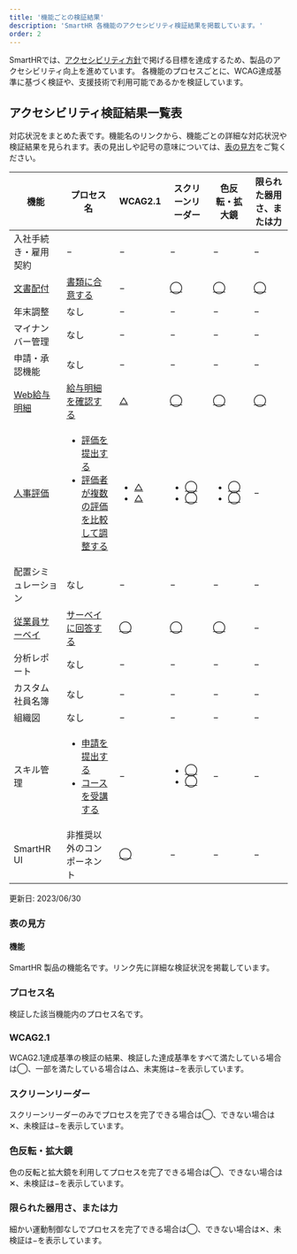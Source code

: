 ```yaml
---
title: '機能ごとの検証結果'
description: 'SmartHR 各機能のアクセシビリティ検証結果を掲載しています。'
order: 2 
---
```



SmartHRでは、[アクセシビリティ方針](https://accessibility.smarthr.co.jp/development/)で掲げる目標を達成するため、製品のアクセシビリティ向上を進めています。
各機能のプロセスごとに、WCAG達成基準に基づく検証や、支援技術で利用可能であるかを検証しています。

## アクセシビリティ検証結果一覧表
対応状況をまとめた表です。機能名のリンクから、機能ごとの詳細な対応状況や検証結果を見られます。表の見出しや記号の意味については、[表の見方](./#h3-0)をご覧ください。

<Table>
  <thead>
    <tr>
      <Th>機能</Th>
      <Th>プロセス名</Th>
      <Th>WCAG2.1</Th>
      <Th>スクリーンリーダー</Th>
      <Th>色反転・拡大鏡</Th>
      <Th>限られた器用さ、または力</Th>
    </tr>
  </thead>
  <tbody>
    <tr>
      <td>
        入社手続き・雇用契約
      </td>
      <td>
        −
      </td>
      <td>
        −
      </td>
      <td>
        −
      </td>
      <td>
        −
      </td>
      <td>
        −
      </td>
    </tr>
    <tr>
      <td>
        <a href="./distribution/">文書配付</a>
      </td>
      <td>
        <a href="./distribution/#h2-0">書類に合意する</a>
      </td>
      <td>
        −
      </td>
      <td>
        <a href="./distribution/#h3-4">◯</a>
      </td>
      <td>
        <a href="./distribution/#h3-5">◯</a>
      </td>
      <td>
        <a href="./distribution/#h3-5">◯</a>
      </td>
    </tr>
    <tr>
      <td>
        年末調整
      </td>
      <td>
        なし
      </td>
      <td>
        −
      </td>
      <td>
        −
      </td>
      <td>
        −
      </td>
      <td>
        −
      </td>
    </tr>
    <tr>
      <td>
        マイナンバー管理
      </td>
      <td>
        なし
      </td>
      <td>
        −
      </td>
      <td>
        −
      </td>
      <td>
        −
      </td>
      <td>
        −
      </td>
    </tr>
    <tr>
      <td>
        申請・承認機能
      </td>
      <td>
        なし
      </td>
      <td>
        −
      </td>
      <td>
        −
      </td>
      <td>
        −
      </td>
      <td>
        −
      </td>
    </tr>
    <tr>
      <td>
        <a href="./payslips/">Web給与明細</a>
      </td>
      <td>
        <a href="./payslips/#h2-0">給与明細を確認する</a>
      </td>
      <td>
        <a href="./payslips/#h3-2">△</a>
      </td>
      <td>
        <a href="./payslips/#h3-3">◯</a>
      </td>
      <td>
        <a href="./payslips/#h3-4">◯</a>
      </td>
      <td>
        <a href="./payslips/#h3-5">◯</a>
      </td>
    </tr>
    <tr>
      <td>
        <a href="./evaluation">人事評価</a>
      </td>
      <td>
        <ul>
          <li>
            <a href="./evaluation/#h2-0">評価を提出する</a>
          </li>
          <li>
            <a href="./evaluation/#h2-1">評価者が複数の評価を比較して調整する</a>
          </li>
        </ul>
      </td>
      <td>
        <ul>
          <li>
            <a href="./evaluation/#h3-2">△</a>
          </li>
          <li>
            <a href="./evaluation/#h3-5">△</a>
          </li>
        </ul>
      </td>
      <td>
        <ul>
          <li>
            <a href="./evaluation/#h3-3">◯</a>
          </li>
          <li>
            <a href="./evaluation/#h3-6">◯</a>
          </li>
        </ul>
      </td>
      <td>
        <ul>
          <li>
            <a href="./evaluation/#h3-4">◯</a>
          </li>
          <li>
            <a href="./evaluation/#h3-7">◯</a>
          </li>
        </ul>
      </td>
      <td>
        −
      </td>
    </tr>
    <tr>
      <td>
        配置シミュレーション
      </td>
      <td>
        なし
      </td>
      <td>
        −
      </td>
      <td>
        −
      </td>
      <td>
        −
      </td>
      <td>
        −
      </td>
    </tr>
    <tr>
      <td>
        <a href="./survey/">従業員サーベイ</a>
      </td>
      <td>
        <a href="./survey/#h2-0">サーベイに回答する</a>
      </td>
      <td>
        <a href="./survey/#h3-2">◯</a>
      </td>
      <td>
        <a href="./survey/#h3-3">◯</a>
      </td>
      <td>
        <a href="./survey/#h3-4">◯</a>
      </td>
      <td>
        −
      </td>
    </tr>
    <tr>
      <td>
        分析レポート
      </td>
      <td>
        なし
      </td>
      <td>
        −
      </td>
      <td>
        −
      </td>
      <td>
        −
      </td>
      <td>
        −
      </td>
    </tr>
    <tr>
      <td>
        カスタム社員名簿
      </td>
      <td>
        なし
      </td>
      <td>
        −
      </td>
      <td>
        −
      </td>
      <td>
        −
      </td>
      <td>
        −
      </td>
    </tr>
    <tr>
      <td>
        組織図
      </td>
      <td>
        なし
      </td>
      <td>
        −
      </td>
      <td>
        −
      </td>
      <td>
        −
      </td>
      <td>
        −
      </td>
    </tr>
    <tr>
      <td>
        スキル管理
      </td>
      <td>
      <ul>
        <li>
          <a href="./">申請を提出する</a>
        </li>
        <li>
          <a href="./">コースを受講する</a>
        </li>
      </ul>
      </td>
      <td>
        −
      </td>
      <td>
        <ul>
          <li>
            <a href="./skill/#h3-3">◯</a>
          </li>
          <li>
            <a href="./skill/#h3-9">◯</a>
          </li>
        </ul>
      </td>
      <td>
        −
      </td>
      <td>
        −
      </td>
    </tr>
    <tr>
      <td>
        SmartHR UI
      </td>
      <td>
        非推奨以外のコンポーネント
      </td>
      <td>
        <a href="https://smarthr.design/accessibility/test/202306/">◯</a>
      </td>
      <td>
        −
      </td>
      <td>
        −
      </td>
      <td>
        −
      </td>
    </tr>
  </tbody>
</Table>
更新日: <time datatime="2024-11-05">2023/06/30</time>

### 表の見方
#### 機能
SmartHR 製品の機能名です。リンク先に詳細な検証状況を掲載しています。

### プロセス名
検証した該当機能内のプロセス名です。

### WCAG2.1
WCAG2.1達成基準の検証の結果、検証した達成基準をすべて満たしている場合は◯、一部を満たしている場合は△、未実施は−を表示しています。

### スクリーンリーダー
スクリーンリーダーのみでプロセスを完了できる場合は◯、できない場合は✕、未検証は−を表示しています。

### 色反転・拡大鏡
色の反転と拡大鏡を利用してプロセスを完了できる場合は◯、できない場合は✕、未検証は−を表示しています。

### 限られた器用さ、または力
細かい運動制御なしでプロセスを完了できる場合は◯、できない場合は✕、未検証は−を表示しています。
